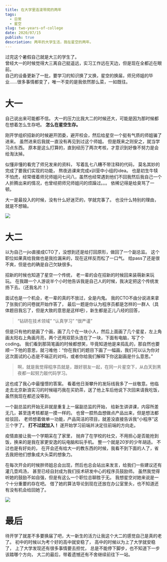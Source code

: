 ```yaml
---
title: 在大学里连滚带爬的两年
tags:
  - 日常
  - 星空
slug: two-years-of-college
date: 2020/07/15
publish: true
descriotion: 两年的大学生活，我在星空的两年。
---
```


过完这个暑假自己就是大三的学生了。  
曾经大一的时候觉得大三离自己挺遥远，实习工作远在天边，但是现在全都近在眼前。  
自己的设备更新了一批，要学习的知识换了又换，星空的换届，师兄师姐的毕业……很多事情都变了，唯一不变的是我依然那么菜，一如既往。

# 大一

自己说出来可能都不信。
大一的压力比我大二的时候还大，可能是因为那时候都在想着怎么生存吧。
**怎么在星空生存。**

刚开学组织招新的时候避开团委，避开校会，然后给星空一个挺有气质的师姐骗了进来。
虽然进来后我就一直没有再见到过这个师姐。
但是既来之则安之，就当学习点东西。
原本是这么打算的，直到经历了两次考核，才意识到好像不努力是会给淘汰掉。

似懂非懂的看完了师兄发来的资料，
写着乱七八糟不带注释的代码，
莫名其妙的完成了要我们实现的功能，
熬夜逃课来完成x训营中小组的idea。
也是初生牛犊不怕虎，经常缠着师兄师姐问七问八，虽然也经常遇到他们不回我然后我自己一个人折腾出来的情况，也曾经把师兄师姐问的烦躁过。。。
依稀记得是给臭骂了一顿。

大一是最投入的时候，没有什么好迷茫的，学就完事了。
也没什么特别的理由，就是不想输。

![](/postImg/two-years-of-college/大一技术.jpg)

# 大二

以为自己一jio直接成CTO了，没想到还是给打回原形，做回了一个副总监。
这个职位如果真给我做也是我捡漏来的，现在这样反而松了一口气。
给pass了还是很不爽，但是也的确是自己欠缺很多。

招新的时候也知道了星空一个传统，
老一辈的会在招新的时候回来装萌新来玩玩。
在我跟一个人游说半个小时他告诉我是自己人的时候，我决定把这个传统发扬下去。（还我名片！）

面试也是一个机会，老一辈的真的不放过，全是内鬼。
我的CTO不由分说进来拿了张我们的问卷就开始作答了，
最后一题是你认为程序员都是怎样的一群人（具体题目我忘了，但是大致的意思是这样吧），新生都是正儿八经的回答，

> “钻研在技术领域”
> “认真学习”
> “很严谨”

但是只有他的是画了个画，画了几个在一块小人，然后上面画了几个星星，左上角画太阳右上角画月亮，两个还用双箭头连在了一块，下面有电脑，写了个coding。
我们看到那简笔画的时候都想笑，毕竟知道他是来捣乱的，那自然也要顺一下他的意思，就刁难他：“你在我们的题目下画了一幅画，我们可以认为你对这次面试的心态是不端正的对吗，或者你给我们解释下你这副画是什么意思。”

> 啊，就是我觉得程序员就是，跟好朋友一起，在同一片星空下，从白天到黑夜都一起努力敲代码学习。

这也成了我心中最憧憬的答案。
看着他日渐攀升的发际线我多了一丝敬意。他临走去北京新浪实习的时候碰巧我在买奶茶，送了他上车后他说下次回来请我吃饭，虽然我现在都还没等到。

一个副总监的开始无非就是重复上一届副总监的开始，
给新生讲讲课，内容所差无几，甚至连考核都是一摸一样的。
也曾一腔热血想做点产品出来，但是想法都给驳回，
老师想着做单一功能，产品简洁的项目，就差没直接告诉我“小程序”这三个字了。
**打不过就加入！**
遂开始学习前端并决定往前端的方向走。

疫情直接让我一个学期呆在了家里，
抛弃了在学校的社交，不用担心是否能抢到饭，换来的是我在家更安逸的玩电脑和玩手机。
整一个就是20岁的少年胡适。
不过也是有好处的，
在开会还有给大一的教东西的时候，我看不到下面的人了，省去我把他们想象成大头菜的想象力。

在每次开会的时候胖师姐总会出现，然后也总会站出来发言，给我们一些建议还有灌几壶鸡汤，
甚至已经自封成为我们技术研发中心的程序员鼓励师。
虽然我觉得听她的鼓励不如自强，但是有这么一个职位总聊胜于无。
我想星空对她来说是一个十分重要的存在吧。
借了她的算法导论到现在还放在办公室里头，也不知道还有没有机会给回她了。

![](/postImg/two-years-of-college/大二招新.jpg)

# 最后

待开学了就差不多要换届了吧，大一新生的活力让我这个大二的感觉自己是真的老了。
初中的时候以为考个好的高中就安稳了，
高中的时候以为上了大学就安稳了，
上了大学发现还有很多事情要去担忧，
总是不能停下脚步，也不知道下一步该踏哪个方向，
大二的最后，带着遗憾还有不舍继续前往下一站。
